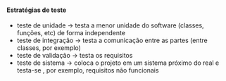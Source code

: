 






#### Estratégias de teste

-   teste de unidade → testa a menor unidade do software (classes,
    funções, etc) de forma independente
-   teste de integração → testa a comunicação entre as partes (entre
    classes, por exemplo)
-   teste de validação → testa os requisitos
-   teste de sistema → coloca o projeto em um sistema próximo do real e
    testa-se , por exemplo, requisitos não funcionais


